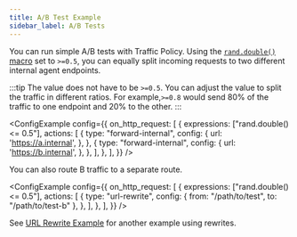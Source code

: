 ```yaml
---
title: A/B Test Example
sidebar_label: A/B Tests
---
```



You can run simple A/B tests with Traffic Policy. Using the [`rand.double()` macro](/docs/traffic-policy/macros/utility#randdouble--double) set to `>=0.5`, you can equally split incoming requests to two different internal agent endpoints.

:::tip
The value does not have to be `>=0.5`. You can adjust the value to split the traffic in different ratios. For example,`>=0.8` would send 80% of the traffic to one endpoint and 20% to the other.
:::

<ConfigExample
	config={{
		on_http_request: [
			{
                expressions: ["rand.double() <= 0.5"],
				actions: [
					{
						type: "forward-internal",
						config: {
							url: 'https://a.internal',
						},
					},
					{
						type: "forward-internal",
						config: {
							url: 'https://b.internal',
						},
					},
				],
			},
		],
	}}
/>

You can also route B traffic to a separate route.

<ConfigExample
	config={{
		on_http_request: [
			{
                expressions: ["rand.double() <= 0.5"],
				actions: [
					{
						type: "url-rewrite",
						config: {
							from: "/path/to/test",
                            to: "/path/to/test-b"
						},
					},
				],
			},
		],
	}}
/>

See [URL Rewrite Example](/docs/traffic-policy/examples/url-rewrites) for another example using rewrites.
```